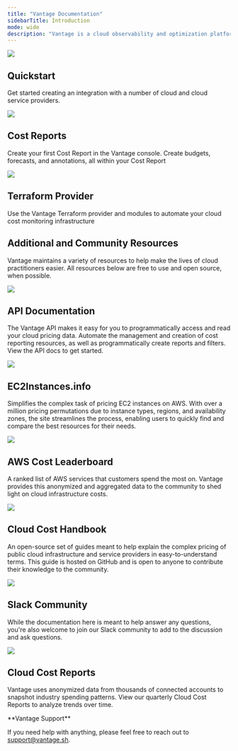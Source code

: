 ```yaml
---
title: "Vantage Documentation"
sidebarTitle: Introduction
mode: wide
description: "Vantage is a cloud observability and optimization platform that aggregates cloud infrastructure costs across providers to deliver a centralized view into total cloud spend. Vantage has multiple tools for optimizing cloud spend and provides organizations with advanced FinOps workflows and cost governance."
---
```


<CardGroup cols={2}>
      <Card href="href">
        <div className="integration-logo">
            <img src="/images/docs-site-card-integrations.jpg"  style={{ marginBottom: '20px' }}/>
        </div>
        <h2 className="font-semibold text-base">Quickstart</h2>
        <p>Get started creating an integration with a number of cloud and cloud service providers.</p>
      </Card>
        <Card href="href">
        <div className="integration-logo">
            <img src="/images/docs-site-card-cloud-cost-report.jpg"  style={{ marginBottom: '20px' }}/>
        </div>
        <h2 className="font-semibold text-base">Cost Reports</h2>
        <p>Create your first Cost Report in the Vantage console. Create budgets, forecasts, and annotations, all within your Cost Report</p>
      </Card>
        <Card href="href">
        <div className="integration-logo">
            <img src="/images/docs-site-card-terraform.jpg"  style={{ marginBottom: '20px' }}/>
        </div>
        <h2 className="font-semibold text-base">Terraform Provider</h2>
        <p>Use the Vantage Terraform provider and modules to automate your cloud cost monitoring infrastructure</p>
      </Card>      
</CardGroup>




## Additional and Community Resources[](#additional-and-community-resources "Direct link to Additional and Community Resources")

Vantage maintains a variety of resources to help make the lives of cloud practitioners easier. All resources below are free to use and open source, when possible.

<CardGroup cols={2}>
      <Card href="href">
        <div className="integration-logo">
            <img src="/images/docs-site-card-api.jpg" style={{ marginBottom: '20px' }}/>
        </div>
        <h2 className="font-semibold text-base">API Documentation</h2>
        <p>The Vantage API makes it easy for you to programmatically access and read your cloud pricing data. Automate the management and creation of cost reporting resources, as well as programmatically create reports and filters. View the API docs to get started.</p>
      </Card>
        <Card href="href">
        <div className="integration-logo">
            <img src="/images/docs-site-card-ec2.jpg" style={{ marginBottom: '20px' }}/>
        </div>
        <h2 className="font-semibold text-base">EC2Instances.info</h2>
        <p>Simplifies the complex task of pricing EC2 instances on AWS. With over a million pricing permutations due to instance types, regions, and availability zones, the site streamlines the process, enabling users to quickly find and compare the best resources for their needs.</p>
      </Card>
        <Card href="href">
        <div className="integration-logo">
            <img src="/images/docs-site-card-cloud-cost-report.jpg" style={{ marginBottom: '20px' }}/>
        </div>
        <h2 className="font-semibold text-base">AWS Cost Leaderboard</h2>
        <p>A ranked list of AWS services that customers spend the most on. Vantage provides this anonymized and aggregated data to the community to shed light on cloud infrastructure costs.</p>
      </Card>
        <Card href="href">
        <div className="integration-logo">
            <img src="/images/docs-site-card-handbook.jpg" style={{ marginBottom: '20px' }}/>
        </div>
        <h2 className="font-semibold text-base">Cloud Cost Handbook</h2>
        <p>An open-source set of guides meant to help explain the complex pricing of public cloud infrastructure and service providers in easy-to-understand terms. This guide is hosted on GitHub and is open to anyone to contribute their knowledge to the community.</p>
      </Card>      
        <Card href="href">
        <div className="integration-logo">
            <img src="/images/docs-site-card-slack.jpg" style={{ marginBottom: '20px' }}/>
        </div>
        <h2 className="font-semibold text-base">Slack Community</h2>
        <p>While the documentation here is meant to help answer any questions, you're also welcome to join our Slack community to add to the discussion and ask questions.</p>
      </Card>          
        <Card href="href">
        <div className="integration-logo">
            <img src="/images/docs-site-card-cloud-cost-report.jpg" style={{ marginBottom: '20px' }}/>
        </div>
        <h2 className="font-semibold text-base">Cloud Cost Reports</h2>
        <p>Vantage uses anonymized data from thousands of connected accounts to snapshot industry spending patterns. View our quarterly Cloud Cost Reports to analyze trends over time.</p>
      </Card>  
</CardGroup>



<Note>
**Vantage Support**

If you need help with anything, please feel free to reach out to [support@vantage.sh](mailto:support@vantage.sh).
</Note>
